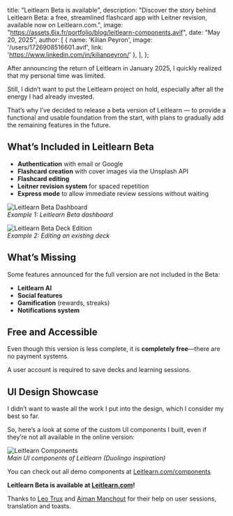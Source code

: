   title: "Leitlearn Beta is available",
  description: "Discover the story behind Leitlearn Beta: a free, streamlined flashcard app with Leitner revision, available now on Leitlearn.com.",
  image: "https://assets.6ix.fr/portfolio/blog/leitlearn-components.avif",
  date: "May 20, 2025",
  author: [
    { name: 'Kilian Peyron', image: '/users/1726908516601.avif', link: 'https://www.linkedin.com/in/kilianpeyron/' },
  ],
};

After announcing the return of Leitlearn in January 2025, I quickly realized that my personal time was limited.

Still, I didn’t want to put the Leitlearn project on hold, especially after all the energy I had already invested.

That’s why I’ve decided to release a beta version of Leitlearn — to provide a functional and usable foundation from the start, with plans to gradually add the remaining features in the future.

## What’s Included in Leitlearn Beta

- **Authentication** with email or Google
- **Flashcard creation** with cover images via the Unsplash API
- **Flashcard editing**
- **Leitner revision system** for spaced repetition
- **Express mode** to allow immediate review sessions without waiting

![Leitlearn Beta Dashboard](https://assets.6ix.fr/portfolio/blog/leitlearn-lite-dashboard.avif)  
*Example 1: Leitlearn Beta dashboard*

![Leitlearn Beta Deck Edition](https://assets.6ix.fr/portfolio/blog/leitlearn-lite-deck-edit.avif)  
*Example 2: Editing an existing deck*

## What’s Missing

Some features announced for the full version are not included in the Beta:

- **Leitlearn AI**
- **Social features**
- **Gamification** (rewards, streaks)
- **Notifications system**

## Free and Accessible

Even though this version is less complete, it is **completely free**—there are no payment systems.

A user account is required to save decks and learning sessions.

## UI Design Showcase

I didn’t want to waste all the work I put into the design, which I consider my best so far.  

So, here’s a look at some of the custom UI components I built, even if they’re not all available in the online version:

![Leitlearn Components](https://assets.6ix.fr/portfolio/blog/leitlearn-components.avif)  
*Main UI components of Leitlearn (Duolingo inspiration)*

You can check out all demo components at [Leitlearn.com/components](https://leitlearn.com/components)

**Leitlearn Beta is available at [Leitlearn.com](https://leitlearn.com)!**

Thanks to [Leo Trux](https://leotrux.fr) and [Aiman Manchout](https://aiman.dev) for their help on user sessions, translation and toasts.